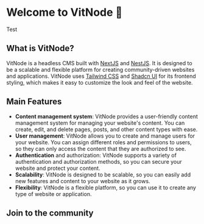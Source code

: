# Welcome to VitNode 👋

Test

## What is VitNode?

VitNode is a headless CMS built with [NextJS](https://nextjs.org/) and [NestJS](https://nestjs.com/). It is designed to be a scalable and flexible platform for creating community-driven websites and applications. VitNode uses [Tailwind CSS](https://tailwindcss.com/) and [Shadcn UI](https://ui.shadcn.com/) for its frontend styling, which makes it easy to customize the look and feel of the website.

## Main Features

- **Content management system**: VitNode provides a user-friendly content management system for managing your website's content. You can create, edit, and delete pages, posts, and other content types with ease.
- **User management**: VitNode allows you to create and manage users for your website. You can assign different roles and permissions to users, so they can only access the content that they are authorized to see.
- **Authentication** and authorization: VitNode supports a variety of authentication and authorization methods, so you can secure your website and protect your content.
- **Scalability**: VitNode is designed to be scalable, so you can easily add new features and content to your website as it grows.
- **Flexibility**: VitNode is a flexible platform, so you can use it to create any type of website or application.

## Join to the community


<Cards>
  <Card title="GitHub" href="https://github.com/aXenDeveloper/vitnode/discussions" />
</Cards>
